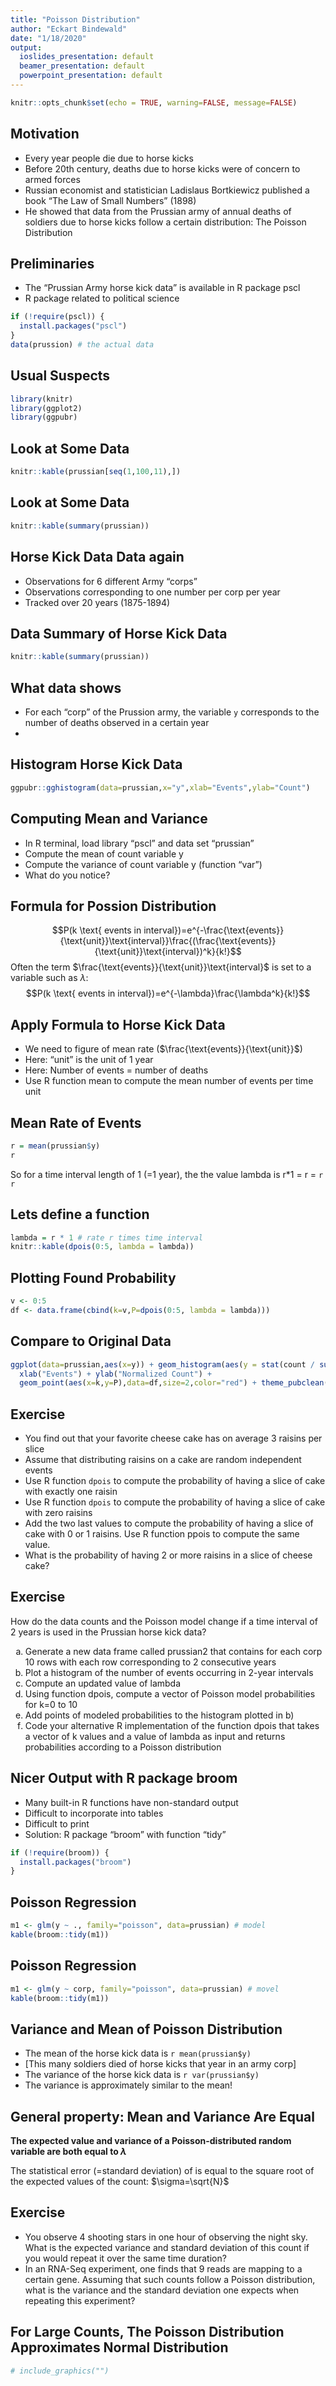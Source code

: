 ```yaml
---
title: "Poisson Distribution"
author: "Eckart Bindewald"
date: "1/18/2020"
output:
  ioslides_presentation: default
  beamer_presentation: default
  powerpoint_presentation: default
---
```


```r
knitr::opts_chunk$set(echo = TRUE, warning=FALSE, message=FALSE)
```

## Motivation

* Every year people die due to horse kicks
* Before 20th century, deaths due to horse kicks were of concern to armed forces
* Russian economist and statistician Ladislaus Bortkiewicz published a book "The Law of Small Numbers" (1898)
* He showed that data from the Prussian army of annual deaths of soldiers due to horse kicks follow a certain distribution: The Poisson Distribution

## Preliminaries

* The "Prussian Army horse kick data" is available in R package pscl
* R package related to political science

```r
if (!require(pscl)) { 
  install.packages("pscl")
}
data(prussion) # the actual data
```

## Usual Suspects

```r
library(knitr)
library(ggplot2)
library(ggpubr)
```

## Look at Some Data

```r
knitr::kable(prussian[seq(1,100,11),])
```

## Look at Some Data

```r
knitr::kable(summary(prussian))
```

## Horse Kick Data Data again

* Observations for 6 different Army "corps"
* Observations corresponding to one number per corp per year
* Tracked over 20 years (1875-1894)

## Data Summary of Horse Kick Data

```r
knitr::kable(summary(prussian))
```

## What data shows

* For each "corp" of the Prussion army, the variable `y` corresponds to the number of deaths observed in a certain year
* 

## Histogram Horse Kick Data

```r
ggpubr::gghistogram(data=prussian,x="y",xlab="Events",ylab="Count")
```

## Computing Mean and Variance

* In R terminal, load library "pscl" and data set "prussian"
* Compute the mean of count variable y
* Compute the variance of count variable y (function "var")
* What do you notice?

## Formula for Possion Distribution

$$P(k \text{ events in interval})=e^{-\frac{\text{events}}{\text{unit}}\text{interval}}\frac{(\frac{\text{events}}{\text{unit}}\text{interval})^k}{k!}$$
Often the term $\frac{\text{events}}{\text{unit}}\text{interval}$ is set to a variable such as $\lambda$:
$$P(k \text{ events in interval})=e^{-\lambda}\frac{\lambda^k}{k!}$$

## Apply Formula to Horse Kick Data

* We need to figure of mean rate ($\frac{\text{events}}{\text{unit}}$)
* Here: "unit" is the unit of 1 year
* Here: Number of events = number of deaths
* Use R function mean to compute the mean number of events per time unit

## Mean Rate of Events

```r
r = mean(prussian$y)
r
```

So for a time interval length of 1 (=1 year), the the value lambda is r*1 = r = `r r`



## Lets define a function

```r
lambda = r * 1 # rate r times time interval
knitr::kable(dpois(0:5, lambda = lambda))
```

## Plotting Found Probability

```r
v <- 0:5
df <- data.frame(cbind(k=v,P=dpois(0:5, lambda = lambda)))
```

## Compare to Original Data

```r
ggplot(data=prussian,aes(x=y)) + geom_histogram(aes(y = stat(count / sum(count)))) + 
  xlab("Events") + ylab("Normalized Count") +
  geom_point(aes(x=k,y=P),data=df,size=2,color="red") + theme_pubclean()
```

## Exercise

* You find out that your favorite cheese cake has on average 3 raisins per slice
* Assume that distributing raisins on a cake are random independent events
* Use R function `dpois` to compute the probability of having a slice of cake with exactly one raisin
* Use R function `dpois` to compute the probability of having a slice of cake with zero raisins
* Add the two last values to compute the probability of having a slice of cake with 0 or 1 raisins. Use R function ppois to compute the same value.
* What is the probability of having 2 or more raisins in a slice of cheese cake?

## Exercise 

How do the data counts and the Poisson model change if a time interval of 2 years is used in the Prussian horse kick data?

a) Generate a new data frame called prussian2 that contains for each corp 10 rows with each row corresponding to 2 consecutive years
b) Plot a histogram of the number of events occurring in 2-year intervals
c) Compute an updated value of lambda
d) Using function dpois, compute a vector of Poisson model probabilities for k=0 to 10
e) Add points of modeled probabilities to the histogram plotted in b)
f) Code your alternative R implementation of the function dpois that takes a vector of k values and a value of lambda as input and returns probabilities according to a Poisson distribution

## Nicer Output with R package broom

* Many built-in R functions have non-standard output
* Difficult to incorporate into tables
* Difficult to print
* Solution: R package "broom" with function "tidy"

```r
if (!require(broom)) {
  install.packages("broom")
}
```

## Poisson Regression

```r
m1 <- glm(y ~ ., family="poisson", data=prussian) # model
kable(broom::tidy(m1))
```

## Poisson Regression

```r
m1 <- glm(y ~ corp, family="poisson", data=prussian) # movel
kable(broom::tidy(m1))
```


## Variance and Mean of Poisson Distribution

* The mean of the horse kick data is `r mean(prussian$y)`
* [This many soldiers died of horse kicks that year in an army corp]
* The variance of the horse kick data is `r var(prussian$y)`
* The variance is approximately similar to the mean!

## General property: Mean and Variance Are Equal

__The expected value and variance of a Poisson-distributed random variable are both equal to $\lambda$__

The statistical error (=standard deviation) of is equal to the square root of the expected values of the count: $\sigma=\sqrt{N}$

## Exercise

* You observe 4 shooting stars in one hour of observing the night sky. What is the expected variance and standard deviation of this count if you would repeat it over the same time duration?
* In an RNA-Seq experiment, one finds that 9 reads are mapping to a certain gene. Assuming that such counts follow a Poisson distribution, what is the variance and the standard deviation one expects when repeating this experiment?

## For Large Counts, The Poisson Distribution Approximates Normal Distribution

```r
# include_graphics("")
```

